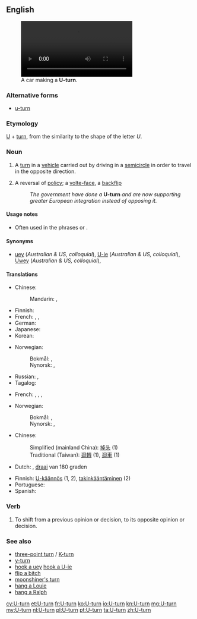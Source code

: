 ==English==
[[Image:Bochum - Alleestraße - Westpark - Jahrhunderthalle (oT) 01 ies.ogv|thumb|300px|A car making a '''U-turn'''.]]

===Alternative forms===
* [[u-turn]]

===Etymology===
[[U]] + [[turn]], from the similarity to the shape of the letter ''U''.

===Noun===
{{en-noun}}

# {{label|en|literally}} A [[turn]] in a [[vehicle]] carried out by driving in a [[semicircle]] in order to travel in the opposite direction.
# {{label|en|figuratively}} A reversal of [[policy]]; a [[volte-face]], a [[backflip]]
#: ''The government have done a'' '''U-turn''' ''and are now supporting greater European integration instead of opposing it.''

====Usage notes====
* Often used in the phrases {{m|en||do a U-turn}} or {{m|en||make a U-turn}}.

====Synonyms====
* [[uey]] (''Australian & US, colloquial''), [[U-ie]] (''Australian & US, colloquial''), [[Uwey]] (''Australian & US, colloquial''),

====Translations====
{{trans-top|semi-circular turn}}
* Chinese:
*: Mandarin: {{t+|cmn|轉頭|sc=Hani}}, {{t|cmn|转头|tr=zhuàntoú|sc=Hani}}
* Finnish: {{t+|fi|U-käännös}}
* French: {{t+|fr|demi-tour|m}}, {{t+|fr|volte-face|f}}, {{t+|fr|retournement|m}}
* German: {{t|de|Fahrtrichtungswechsel|m}}
* Japanese: {{t|ja|Uターン|tr=yūtān|alt=Ｕターン|sc=Jpan}}
* Korean: {{t|ko|유턴|sc=Kore}}
{{trans-mid}}
* Norwegian:
*: Bokmål: {{t|nb|U-sving|m}}, {{t|nb|u-sving|m}}
*: Nynorsk: {{t|nn|U-sving|m}}, {{t|nn|u-sving|m}}
* Russian: {{t+|ru|разворо́т|m}}, {{t|ru|поворо́т круго́м|m}}
* Tagalog: {{t|tl|likong pabalik}}
{{trans-bottom}}

{{trans-top|reversal of policy}}
* French: {{t+|fr|demi-tour|m}}, {{t+|fr|marche arrière|f}}, {{t+|fr|revirement|m}}, {{t+|fr|volte-face|f}}
{{trans-mid}}
* Norwegian:
*: Bokmål: {{t|nb|U-sving|m}}, {{t|nb|u-sving|m}}
*: Nynorsk: {{t|nn|U-sving|m}}, {{t|nn|u-sving|m}}
{{trans-bottom}}

{{checktrans-top}}
* Chinese:
*: Simplified (mainland China): [[掉头]] (1)
*: Traditional (Taiwan): [[迴轉]] (1), [[迴車]] (1)
* Dutch: {{t|nl|rechtsomkeert}}, [[draai]] van 180 graden
{{trans-mid}}
* Finnish: [[U-käännös]] (1, 2), [[takinkääntäminen]] (2)
* Portuguese: {{t|pt|reviravolta}}
* Spanish: {{t|es|cambio de sentido|m}}
{{trans-bottom}}

===Verb===
{{en-verb|head=[[U]]-[[turn]]|U-turns|U-turning|U-turned}}

# To shift from a previous opinion or decision, to its opposite opinion or decision.

===See also===
* [[three-point turn]] / [[K-turn]]
* [[y-turn]]
* [[hook a uey]] [[hook a U-ie]]
* [[flip a bitch]]
* [[moonshiner's turn]]
* [[hang a Louie]]
* [[hang a Ralph]]

[[cy:U-turn]]
[[et:U-turn]]
[[fr:U-turn]]
[[ko:U-turn]]
[[io:U-turn]]
[[kn:U-turn]]
[[mg:U-turn]]
[[my:U-turn]]
[[nl:U-turn]]
[[pl:U-turn]]
[[pt:U-turn]]
[[ta:U-turn]]
[[zh:U-turn]]